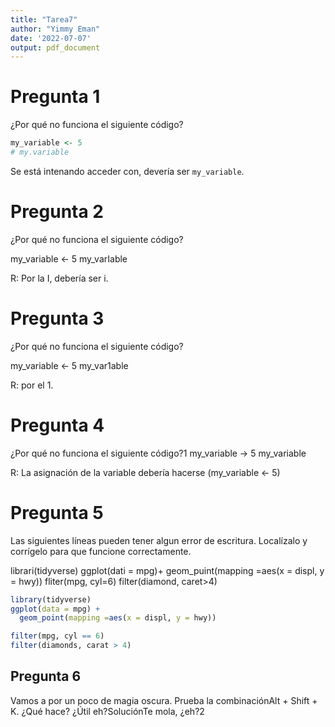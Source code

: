 ```yaml
---
title: "Tarea7"
author: "Yimmy Eman"
date: '2022-07-07'
output: pdf_document
---
```


# Pregunta 1

¿Por qué no funciona el siguiente código?

```r
my_variable <- 5
# my.variable
```

Se está intenando acceder con, devería ser `my_variable`.

# Pregunta 2
¿Por qué no funciona el siguiente código?

my_variable <- 5
my_varIable

R: Por la I, debería ser i.

# Pregunta 3

¿Por qué no funciona el siguiente código?

my_variable <- 5
my_var1able

R: por el 1.


# Pregunta 4

¿Por qué no funciona el siguiente código?1
my_variable -> 5
my_variable

R: La asignación de la variable debería hacerse (my_variable <- 5)

# Pregunta 5

Las siguientes líneas pueden tener algun error de escritura. Localízalo y corrígelo para que funcione correctamente.

librari(tidyverse)
ggplot(dati = mpg)+ 
  geom_puint(mapping =aes(x = displ, y = hwy))
  fliter(mpg, cyl=6)
  filter(diamond, caret>4)
  
```r
library(tidyverse)
ggplot(data = mpg) + 
  geom_point(mapping =aes(x = displ, y = hwy)) 

filter(mpg, cyl == 6)
filter(diamonds, carat > 4)
```

## Pregunta 6

Vamos a por un poco de magia oscura. Prueba la combinaciónAlt + Shift + K. ¿Qué hace? ¿Útil eh?SoluciónTe mola, ¿eh?2